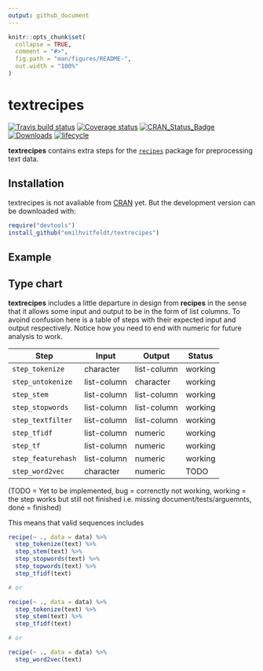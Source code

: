 ```yaml
---
output: github_document
---
```


<!-- README.md is generated from README.Rmd. Please edit that file -->

```r
knitr::opts_chunk$set(
  collapse = TRUE,
  comment = "#>",
  fig.path = "man/figures/README-",
  out.width = "100%"
)
```
# textrecipes

[![Travis build status](https://travis-ci.org/EmilHvitfeldt/textrecipes.svg?branch=master)](https://travis-ci.org/EmilHvitfeldt/textrecipes)
[![Coverage status](https://codecov.io/gh/EmilHvitfeldt/textrecipes/branch/master/graph/badge.svg)](https://codecov.io/github/EmilHvitfeldt/textrecipes?branch=master)
[![CRAN_Status_Badge](http://www.r-pkg.org/badges/version/textrecipes)](http://cran.r-project.org/web/packages/textrecipes)
[![Downloads](http://cranlogs.r-pkg.org/badges/textrecipes)](http://cran.rstudio.com/package=textrecipes)
[![lifecycle](https://img.shields.io/badge/lifecycle-experimental-orange.svg)](https://www.tidyverse.org/lifecycle/#experimental)

**textrecipes** contains extra steps for the [`recipes`](http://cran.rstudio.com/package=recipes) package for preprocessing text data. 

## Installation

textrecipes is not avaliable from [CRAN](https://CRAN.R-project.org) yet. But the development version can be downloaded with: 

```r
require("devtools")
install_github("emilhvitfeldt/textrecipes")
```

## Example

## Type chart

**textrecipes** includes a little departure in design from **recipes** in the sense that it allows some input and output to be in the form of list columns. To avoind confusion here is a table of steps with their expected input and output respectively. Notice how you need to end with numeric for future analysis to work.

| Step               | Input       | Output      | Status  |
|--------------------|-------------|-------------|---------|
| `step_tokenize`    | character   | list-column | working |
| `step_untokenize`  | list-column | character   | working |
| `step_stem`        | list-column | list-column | working |
| `step_stopwords`   | list-column | list-column | working |
| `step_textfilter`  | list-column | list-column | working |
| `step_tfidf`       | list-column | numeric     | working |
| `step_tf`          | list-column | numeric     | working |
| `step_featurehash` | list-column | numeric     | working |
| `step_word2vec`    | character   | numeric     | TODO    |

(TODO = Yet to be implemented, bug = correnctly not working, working = the step works but still not finished i.e. missing document/tests/arguemnts, done = finished)

This means that valid sequences includes

```r
recipe(~ ., data = data) %>%
  step_tokenize(text) %>%
  step_stem(text) %>%
  step_stopwords(text) %>%
  step_topwords(text) %>%
  step_tfidf(text)

# or

recipe(~ ., data = data) %>%
  step_tokenize(text) %>%
  step_stem(text) %>%
  step_tfidf(text)

# or

recipe(~ ., data = data) %>%
  step_word2vec(text)
```

